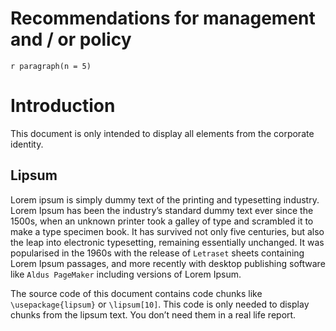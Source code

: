 # Recommendations for management and / or policy {-}

`r paragraph(n = 5)`

\mainmatter

# Introduction 

This document is only intended to display all elements from the corporate identity.

## Lipsum

Lorem ipsum is simply dummy text of the printing and typesetting industry. 
Lorem Ipsum has been the industry's standard dummy text ever since the 1500s, when an unknown printer took a galley of type and scrambled it to make a type specimen book. 
It has survived not only five centuries, but also the leap into electronic typesetting, remaining essentially unchanged. 
It was popularised in the 1960s with the release of `Letraset` sheets containing Lorem Ipsum passages, and more recently with desktop publishing software like `Aldus PageMaker` including versions of Lorem Ipsum.

The source code of this document contains code chunks like `\usepackage{lipsum}` or `\lipsum[10]`. 
This code is only needed to display chunks from the lipsum text.
You don't need them in a real life report.

